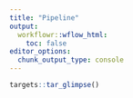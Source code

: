 ```yaml
---
title: "Pipeline"
output:
  workflowr::wflow_html:
    toc: false
editor_options:
  chunk_output_type: console
---
```


```r
targets::tar_glimpse()
```



